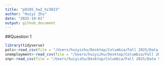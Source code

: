 ```yaml
---
title: "p8105_hw2_hz3023"
author: "Huiyi Zhu"
date: "2025-10-01"
output: github_document
---
```

##Question 1
```r
library(tidyverse)
pols<-read_csv(file = "/Users/huiyizhu/Desktop/Columbia/Fall 2025/Data Science I/fivethirtyeight_datasets/pols-month.csv")
unemployment<-read_csv(file = "/Users/huiyizhu/Desktop/Columbia/Fall 2025/Data Science I/fivethirtyeight_datasets/unemployment.csv")
snp<-read_csv(file = "/Users/huiyizhu/Desktop/Columbia/Fall 2025/Data Science I/fivethirtyeight_datasets/snp.csv")

```

```r

```

